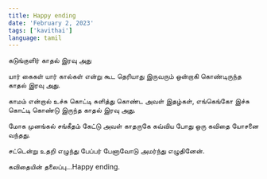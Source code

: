 ```yaml
---
title: Happy ending
date: 'February 2, 2023'
tags: ['kavithai']
language: tamil
---
```


கடுங்குளிர் காதல் இரவு அது 

யார் கைகள் யார் கால்கள் என்று கூட 
தெரியாது இருவரும் ஒன்றாகி 
கொண்டிருந்த காதல் இரவு அது.

காமம் என்றால் உச்சு கொட்டி 
சுளித்து கொண்ட அவள் இதழ்கள்,
எங்கெங்கோ இச்சு கொட்டி 
கொண்டு இருந்த காதல் இரவு அது.

மோக முனங்கல் சங்கீதம் கேட்டு 
அவள் காதருகே கவ்விய போது 
ஒரு  கவிதை யோசனை வந்தது.  

சட்டென்று உதறி எழுந்து 
பேப்பர் பேனாவோடு அமர்ந்து எழுதினேன்.

கவிதையின் தலைப்பு...Happy ending.  